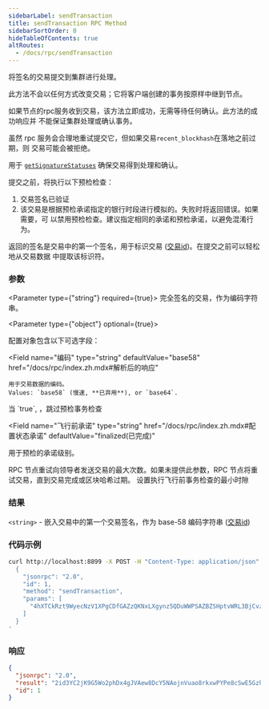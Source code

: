```yaml
---
sidebarLabel: sendTransaction
title: sendTransaction RPC Method
sidebarSortOrder: 0
hideTableOfContents: true
altRoutes:
  - /docs/rpc/sendTransaction
---
```


将签名的交易提交到集群进行处理。

此方法不会以任何方式改变交易；它将客户端创建的事务按原样中继到节点。

如果节点的rpc服务收到交易，该方法立即成功，无需等待任何确认。此方法的成功响应并
不能保证集群处理或确认事务。

虽然 rpc 服务会合理地重试提交它，但如果交易`recent_blockhash`在落地之前过期，则
交易可能会被拒绝。

用于 [`getSignatureStatuses`](#getsignaturestatuses) 确保交易得到处理和确认。

提交之前，将执行以下预检检查：

1. 交易签名已验证
2. 该交易是根据预检承诺指定的银行时段进行模拟的。失败时将返回错误。如果需要，可
   以禁用预检检查。建议指定相同的承诺和预检承诺，以避免混淆行为。

返回的签名是交易中的第一个签名，用于标识交易
([交易id](/docs/terminology.md#transaction-id))。在提交之前可以轻松地从交易数据
中提取该标识符。

<DocSideBySide>

<DocLeftSide>

### 参数

<Parameter type={"string"} required={true}>
  完全签名的交易，作为编码字符串。
</Parameter>

<Parameter type={"object"} optional={true}>

配置对象包含以下可选字段：

  <Field
  name="编码"
  type="string"
  defaultValue="base58"
  href="/docs/rpc/index.zh.mdx#解析后的响应"
>

    用于交易数据的编码。
    Values: `base58` (慢速, **已弃用**), or `base64`.

</Field>

<Field name="跳过预检" type="bool" defaultValue="false">
  当 `true`, ，跳过预检事务检查
</Field>

<Field
  name="飞行前承诺"
  type="string"
  href="/docs/rpc/index.zh.mdx#配置状态承诺"
  defaultValue="finalized(已完成)"
>
  用于预检的承诺级别。
</Field>

<Field name="最大重试次数" type="usize">
  RPC 节点重试向领导者发送交易的最大次数。如果未提供此参数，RPC
  节点将重试交易，直到交易完成或区块哈希过期。
</Field>

<Field name="最小上下文槽" type="number">
  设置执行飞行前事务检查的最小时隙
</Field>

</Parameter>

### 结果

`<string>` - 嵌入交易中的第一个交易签名，作为 base-58 编码字符串
([交易id](/docs/terminology.md#transaction-id))

</DocLeftSide>

<DocRightSide>

### 代码示例

```bash
curl http://localhost:8899 -X POST -H "Content-Type: application/json" -d '
  {
    "jsonrpc": "2.0",
    "id": 1,
    "method": "sendTransaction",
    "params": [
      "4hXTCkRzt9WyecNzV1XPgCDfGAZzQKNxLXgynz5QDuWWPSAZBZSHptvWRL3BjCvzUXRdKvHL2b7yGrRQcWyaqsaBCncVG7BFggS8w9snUts67BSh3EqKpXLUm5UMHfD7ZBe9GhARjbNQMLJ1QD3Spr6oMTBU6EhdB4RD8CP2xUxr2u3d6fos36PD98XS6oX8TQjLpsMwncs5DAMiD4nNnR8NBfyghGCWvCVifVwvA8B8TJxE1aiyiv2L429BCWfyzAme5sZW8rDb14NeCQHhZbtNqfXhcp2tAnaAT"
    ]
  }
'
```

### 响应

```json
{
  "jsonrpc": "2.0",
  "result": "2id3YC2jK9G5Wo2phDx4gJVAew8DcY5NAojnVuao8rkxwPYPe8cSwE5GzhEgJA2y8fVjDEo6iR6ykBvDxrTQrtpb",
  "id": 1
}
```

</DocRightSide>
</DocSideBySide>
